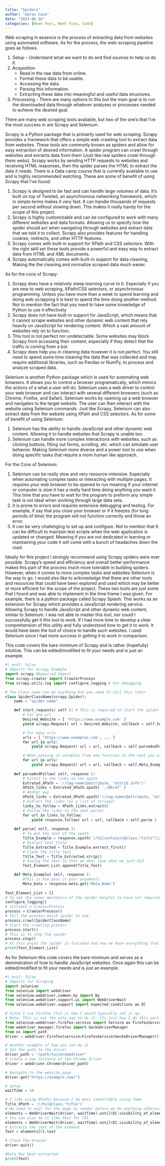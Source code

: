```yaml
---
title: "Spiders"
author: "Aaron Case"
date: "2023-06-16"
categories: [Week Four, Week Five, Code]
---
```


Web scraping in essence is the process of extracting data from websites using automated software. As for the process, the web-scraping pipeline goes as follows.

1.  Setup - Understand what we want to do and find sources to help us do it.
2.  Acquisition
    -   Read in the raw data from online.
    -   Format these data to be usable.
    -   Accessing the data.
    -   Parsing this information.
    -   Extracting these data into meaningful and useful data structures.
3.  Processing - There are many options to this but the main goal is to run the downloaded data through whatever analyses or processes needed to achieve the desired goal.

There are many web scraping tools available, but two of the one's that I've the most success in are Scrapy and Selenium.

Scrapy is a Python package that is primarily used for web scraping. Scrapy provides a framework that offers a simple web crawling tool to extract data from websites. These tools are commonly known as spiders and allow for easy extraction of desired information. A spider program can crawl through websites and extracts data from them (Just like real spiders crawl through there webs). Scrapy works by sending HTTP requests to websites and receiving HTML responses, then the spider parses the HTML to extract the data it needs. There is a Data camp course that is currently available to use and is highly recommended watching. These are some of benefit of using Scrapy that I've found:

1.  Scrapy is designed to be fast and can handle large volumes of data. It's built on top of Twisted, an asynchronous networking framework, which in simple terms makes it very fast. It can handle thousands of requests per second without slowing down. This makes it really handy for the scope of this project.
2.  Scrapy is highly customizable and can be configured to work with many different websites and data formats. Allowing us to specify how the spider should act when navigating through websites and extract data that we told it to collect. Scrapy also provides features for handling cookies, redirects, and other HTTP features.
3.  Scrapy comes with built-in support for XPath and CSS selectors. With the right skill set these tools provide a powerful and easy way to extract data from HTML and XML documents.
4.  Scrapy automatically comes with built-in support for data cleaning, Making the the cleaning and normalize scraped data much easier.

As for the cons of Scrapy:

1.  Scrapy does have a relatively steep learning curve to it. Especially if you are new to web scraping, XPath/CSS selectors, or asynchronous programming. Unless you have more than a week to spend learning and doing web scrapping it is best to spend the time doing another method. Not to mention the fact that you need to have some knowledge of Python to use it effectively
2.  Scrapy does not have built-in support for JavaScript, which means that it cannot scrape websites and other dynamic web content that rely heavily on JavaScript for rendering content. Which a vast amount of websites rely on to function.
3.  This tool is not perfect nor undetectable. Some websites may block Scrapy from accessing their content, especially if they detect that the traffic is coming from a bot.
4.  Scrapy does help you in cleaning data however it is not perfect. You still need to spend some time cleaning the data that was collected and may require additional libraries, such as Pandas or NumPy, to process and analyze scraped data.

Selenium is another Python package which is used for automating web browsers. It allows you to control a browser programatically, which mimics the actions of a what a user will do. Selenium uses a web driver to control your web browser and can interact with several different browsers (such as Chrome, Firefox, and Safari). Selenium works by opening up a web browser and navigates to the target website. The user can then interact with the website using Selenium commands. Just like Scrapy, Selenium can also extract data from the website using XPath and CSS selectors. As for some of benefit of using Selenium:

1.  Selenium has the ability to handle JavaScript and other dynamic web content. Allowing it to handle websites that Scrapy is unable too.
2.  Selenium can handle more complex interactions with websites, such as clicking buttons, filling out forms, scrolling, etc. which can simulate user behavior. Making Selenium more diverse and a power tool to use when doing specific tasks that require a more human like approach.

For the Cons of Selenium:

1.  Selenium can be really slow and very resource-intensive. Especially when automating complex tasks or interacting with multiple pages. It requires your web browser to be opened to run meaning If your internet or computer is slow it has a really hard time doing anything you want it. This time that you have to wait for the program to preform any simple task is not ideal when working through large data sets.
2.  It is prone to errors and requires extensive debugging and testing. For example, if say that you close your browser or if it freezes (for long periods of time) the program will not function correctly and throw an error.
3.  It can be very challenging to set up and configure. Not to mention that It can be difficult to maintain test scripts when the web application is updated or changed. Meaning if you are not dedicated in learning or maintaining your code it will come with a bunch of headaches down the road.

Ideally for this project I strongly recommend using Scrapy spiders were ever possible. Scrapy's speed and efficiency and overall better performance makes this part of the process much more tolerable in building spiders. However, when it comes to more complex tasks and websites Selenium is the way to go. I would also like to acknowledge that there are other tools and resources that could have been explored and used which may be better or more efficient for the scope of the project. These two tools are just some that I found and was able to implement in the time frame I was given. For example, there is a python package called Scrapy Splash. This works as an extension for Scrapy which provides a JavaScript rendering service. Allowing Scrapy to handle JavaScript and other dynamic web content, similar to Selenium. I was not able to master this tool, nor could I successfully get it this tool to work. If I had more time to develop a clear comprehension of this utility and fully understood how to get it to work. It would have been the tool of choice to handle such websites. I used Selenium since I had more success in getting it to work in comparison.

This code covers the bare minimum of Scrapy and is rather (hopefully) intuitive. This can be edited/modified to fit your needs and is just an example.

```python
#| eval: false
# Imports for Scrapy Example
import scrapy #Required Import
from scrapy.crawler import CrawlerProcess
from scrapy.utils.log import configure_logging # For debugging

# The Class name can be anything but you need to call this later
class SpiderClassName(scrapy.Spider):
    name = "spider name" 

    def start_requests( self ): # This is required to start the spider
        # For one url
        Desired_Website = [ 'https://www.example.com' ]
        yield scrapy.Request( url = Desired_Website, callback = self.Some_Function_Name)

        # For many urls
        urls = [ 'https://www.examples.com', ... ]
        for url in urls:
            yield scrapy.Request( url = url, callback = self.parseAndFollow)

        # When passing in varables from one function to the next you use meta
        for url in urls:
            yield scrapy.Request( url = url, callback = self.Meta_Example, meta={'Meta_Name': data, ...})
    
    def parseAndFollow( self, response ):
        # Direct to the links in the xpath
        Extrated_XPath = '//tag-name(@attribute, "attrib info")'
        XPath_links = Extrated_XPath.xpath( './@href' )
        # Anoter way
        XPath_links = Extrated_XPath.xpath('//tag-name(@attribute, "attrib info")/@href')
        # Extract the links (as a list of strings)
        links_to_follow = XPath_links.extract()
        # Follow the links to the next parser
        for url in links_to_follow:
            yield response.follow( url = url, callback = self.parse )
	
    def parse( self, response ):
        # To get the text of the xpath
        Title_Example = response.xpath('//h1[contains(@class,"title")]/text()') 
        # Extract text title
        Title_Extracted = Title_Example.extract_first()
        # Clean the title text
        Title_Text = Title_Extracted.strip()
        # Saving the text so that we dont lose what we just did
        Text_Element_List.append(Title_Text)

    def Meta_Example( self, response ):
        #This is how pass in your arguments
        Meta_Data = response.meta.get('Meta_Name')
    
Text_Element_List = []
# To see the inner mechanics of the spider helpful to have not required
configure_logging()
# initiate a CrawlerProcess
process = CrawlerProcess()
# Tell the process which spider to use
process.crawl(SpiderClassName)
# Start the crawling process
process.start()
# This is to stop the spider
process.stop()
# At this point the spider is finished and now we have everything that was saved
print(Text_Element_List)
```

As for Selenium this code covers the bare minimum and serves as a deminstration of how to handle JavaScript websites. Once again this can be edited/modified to fit your needs and is just an example.

```python
#| eval: false
# Imports for Scraping
import selenium
from selenium import webdriver
from selenium.webdriver.common.by import By
from selenium.webdriver.support.ui import WebDriverWait
from selenium.webdriver.support import expected_conditions as EC

# Since I use Firefox this is how I would typically set it up.
# Note: This is not the only way to do it. Its just how I do this part 
from selenium.webdriver.firefox.service import Service as FirefoxService
from webdriver_manager.firefox import GeckoDriverManager
from os import path
driver = webdriver.Firefox(service=FirefoxService(GeckoDriverManager().install(), log_path=path.devnull))

# Another example of how you can do it 
# Set the path to the driver
driver_path = "/path/to/chromedriver"
# Create a new instance of the Chrome driver
driver = webdriver.Chrome(driver_path)

# Navigate to the website page
driver.get("https://example.com/")

# Setup
waitTime = 10

# I like using XPaths because I am most comfortable using them 
Title_XPath = '//h1(@class,"title")'
# We need to wait for the page to render before we do anything otherwise the data we want wont be present.
elements = WebDriverWait(driver, waitTime).until(EC.visibility_of_element_located((By.XPATH, Title_XPath)))
# You can also do it like this for CSS
elements = WebDriverWait(driver, waitTime).until(EC.visibility_of_element_located((By.CSS_SELECTOR, Title_CSS)))
# Extracts the text of the element
Text = elements[0].text

# Close the browser
driver.quit()

#Data Has been extracted
print(Text)
```
